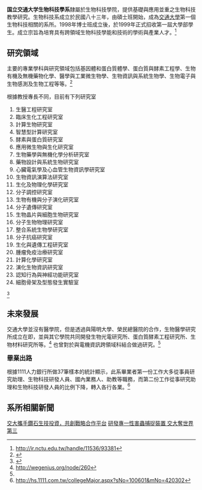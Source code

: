 {{pov|time=2015-04-07T14:10:23+00:00}}
'''国立交通大学生物科技學系'''隸屬於生物科技學院，提供基礎與應用並重之生物科技教學研究。生物科技系成立於民國八十三年，由碩士班開始，成為[[交通大學|交通大學]]第一個生物科技相關的系所。1998年博士班成立後，於1999年正式招收第一屆大學部學生。成立宗旨為培育具有跨領域生物科技學能和技術的學術與產業人才。<ref name="#1">http://ir.nctu.edu.tw/handle/11536/93381</ref>

==研究領域==

主要的專業學科與研究領域包括基因體和蛋白質體學、蛋白質與酵素工程學、生物有機及無機藥物化學、醫學與工業微生物學、生物資訊與系統生物學、生物電子與生物感測及生物工程等等。<ref>{{cite web |url=http://bio.life.nctu.edu.tw/departmentinfo/pages.php?ID=about |title=存档副本 |accessdate=2015-04-07 |deadurl=yes |archiveurl=https://web.archive.org/web/20150314013223/http://bio.life.nctu.edu.tw/departmentinfo/pages.php?ID=about |archivedate=2015-03-14 }}</ref>

根據教授專長不同，目前有下列研究室
# 生醫工程研究室
# 臨床生化工程研究室
# 計算生物研究室 
# 智慧型計算研究室 
# 酵素與蛋白質研究室 
# 應用微生物與生化研究室 
# 生物藥學與無機化學分析研究室 
# 藥物設計與系統生物研究室  
# 心臟電氣學及心血管生物資訊學研究室 
# 生物資訊演算法研究室 
# 生化及物理化學研究室 
# 分子調控研究室 
# 生物有機與分子演化研究室
# 分子遺傳研究室  
# 生物晶片與細胞生物研究室 
# 分子生物物理研究室 
# 整合系統生物學研究室 
# 分子抗癌研究室 
# 生化與遺傳工程研究室 
# 腫瘤免疫治療研究室 
# 計算化學研究室 
# 演化生物資訊研究室 
# 認知行為與神經功能研究室 
# 細胞骨架及型態發生實驗室
<ref>{{cite web |url=http://bio.life.nctu.edu.tw/teacher/teacher.php |title=存档副本 |accessdate=2015-04-07 |deadurl=yes |archiveurl=https://web.archive.org/web/20150414035049/http://bio.life.nctu.edu.tw/teacher/teacher.php |archivedate=2015-04-14 }}</ref>

==未來發展==

交通大學並沒有醫學院，但是透過與陽明大學、榮民總醫院的合作，生物醫學研究所成立在即，並與其它學院共同開發生物光電研究所、蛋白質酵素工程研究所、生物材料研究所等。<ref>http://wegenius.org/node/260</ref>
也曾對於與電機資訊跨領域科結合做過研究。<ref name="#1"/>


<big>'''畢業出路'''</big>

根據1111人力銀行所做37筆樣本的統計顯示，此系畢業者第一份工作大多從事員研究助理、生物科技研發人員、國內業務人、助教等職務，而第二份工作從事研究助理和生物科技研發人員的比例下降，轉入各行各業。<ref>http://hs.1111.com.tw/collegeMajor.aspx?sNo=100601&mNo=420302</ref>

==系所相關新聞==

[http://www.moneydj.com/KMDJ/News/NewsViewer.aspx?a=b2b190b8-65bc-4c1b-ac50-38600d82374c#ixzz3WQ4KjKQF 交大攜手鑽石生技投資，共創戰略合作平台]
[http://www.uni967.com/newweb/index.php?menu=4&page=4_1&category=產業&ID=5136&ID=4759 研發專一性害蟲捕捉裝置 交大奪世界第三]
